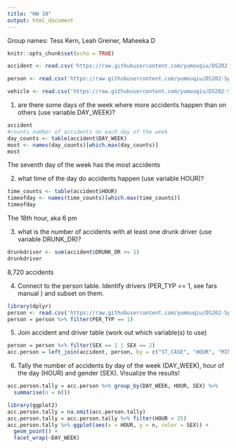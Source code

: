 ```yaml
---
title: "HW 10"
output: html_document
---
```

Group names: Tess Kern, Leah Greiner, Maheeka D
```r
knitr::opts_chunk$set(echo = TRUE)
```

```r
accident <- read.csv('https://raw.githubusercontent.com/yumouqiu/DS202-Spring2023/main/Practice/data/fars2016/accident.csv')

person <- read.csv('https://raw.githubusercontent.com/yumouqiu/DS202-Spring2023/main/Practice/data/fars2016/person.csv')

vehicle <- read.csv('https://raw.githubusercontent.com/yumouqiu/DS202-Spring2023/main/Practice/data/fars2016/vehicle.csv')
```
1. are there some days of the week where more accidents happen than on others (use variable DAY_WEEK)?
```r
accident
#counts number of accidents on each day of the week
day_counts <- table(accident$DAY_WEEK)
most <- names(day_counts)[which.max(day_counts)]
most
```
The seventh day of the week has the most accidents

2. what time of the day do accidents happen (use variable HOUR)?
```r
time_counts <- table(accident$HOUR)
timeofday <- names(time_counts)[which.max(time_counts)]
timeofday
```
The 18th hour, aka 6 pm

3. what is the number of accidents with at least one drunk driver (use variable DRUNK_DR)?
```r
drunkdriver <- sum(accident$DRUNK_DR >= 1)
drunkdriver
```
8,720 accidents

4. Connect to the person table. Identify drivers (PER_TYP == 1, see fars manual ) and subset on them.
```r
library(dplyr)
person <- read.csv('https://raw.githubusercontent.com/yumouqiu/DS202-Spring2023/main/Practice/data/fars2016/person.csv')
person = person %>% filter(PER_TYP == 1)
```


5. Join accident and driver table (work out which variable(s) to use)
```r
person = person %>% filter(SEX == 1 | SEX == 2)
acc.person = left_join(accident, person, by = c("ST_CASE", "HOUR", "MINUTE", "DAY", "MONTH"))
```

6. Tally the number of accidents by day of the week (DAY_WEEK), hour of the day (HOUR) and gender (SEX). Visualize the results!
```r
acc.person.tally = acc.person %>% group_by(DAY_WEEK, HOUR, SEX) %>% 
  summarise(n = n())
```
```r
library(ggplot2)
acc.person.tally = na.omit(acc.person.tally)
acc.person.tally = acc.person.tally %>% filter(HOUR < 25)
acc.person.tally %>% ggplot(aes(x = HOUR, y = n, color = SEX)) +
  geom_point() + 
  facet_wrap(~DAY_WEEK)
```

